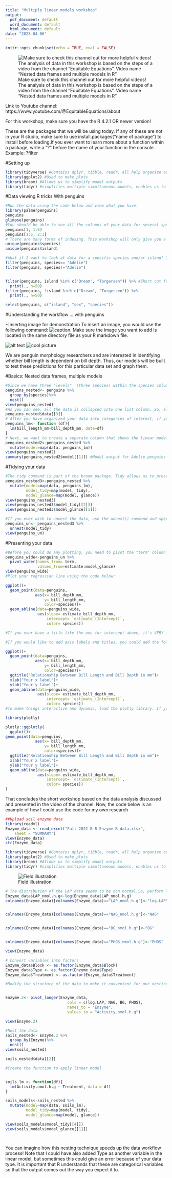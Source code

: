 ```yaml
---
title: "Multiple linear models workshop"
output:
  pdf_document: default
  word_document: default
  html_document: default
date: "2023-04-06"
---
```


```r
knitr::opts_chunk$set(echo = TRUE, eval = FALSE)
```


![Make sure to check this channel out for more helpful videos! The analysis of data in this workshop is based on the steps of a video from the channel "Equitable Equations". Video name "Nested data frames and multiple models in R"](Great_Channel.png)

Link to Youtube channel: https://www.youtube.com/@EquitableEquations/about

For this workshop, make sure you have the R 4.2.1 OR newer version!

These are the packages that we will be using today. If any of these are not in your R studio, make sure to use install.packages("name of package") to install before loading.If you ever want to learn more about a function within a package, write a "?" before the name of your function in the console. Example: ?filter

#Setting up

```r
library(tidyverse) #Contains dplyr, tibble, readr, all help organize our code
library(ggplot2) #Used to make plots
library(broom) #Allows us to simplify model outputs
library(tidyr) #simplifies multiple simultaneous models, enables us to nest data
```

#Data viewing R tricks With penguins

```r
#Run the data using the code below and view what you have. 
library(palmerpenguins)
penguins
glimpse(penguins)
#You should be able to see all the columns of your data for several species of penguins. If you want to look at specific pieces of your data, we would do something called "indexing". Here, indexing allows us to pull certain columns and rows from the master data set. 
penguins[1, 1:5]
penguins[1:5, 2:3]
# There are many forms of indexing. This workshop will only give you a couple of examples but it is highly encouraged for you to learn what is relevant for your work/ studies. Here, if you want to count the number of species and islands involved in research, you can use the following code:
unique(penguins$species)
unique(penguins$island)

#What if I want to look at data for a specific species and/or island? This is where tidyverse comes in handy. Tidyverse contains the function "filter", and it is used to choose specific categories within columns. You can also choose what NOT to include (see second code line). For multiple selections, see the third and fourth code. 
filter(penguins, species== "Adelie")
filter(penguins, species!="Adelie")


filter(penguins, island %in% c("Dream", "Torgersen")) %>% #Short cut for pipe %>%  is ctr+shift+m. The pipe belongs to the magrittr package, but if you load tidyverse, the pipe is loaded as well. 
  print(., n=50)
filter(penguins, !island %in% c("Dream", "Torgersen")) %>% 
  print(., n=50)

select(penguins, c("island", "sex", "species"))

```



#Understanding the workflow ... with penguins


~Inserting image for demonstration To insert an image, you would use the following command: ![caption](name_file.filetype). Make sure the image you want to add is located in the same directory file as your R markdown file. 

![alt text](bill_length&depth.png)
![cool picture](skipper.png)


We are penguin morphology researchers and are interested in identifying whether bill length is dependent on bill depth. Thus, our models will be built to test these predictions for this particular data set and graph them. 

#Basics: Nested data frames, multiple models

```r
#Since we have three "levels"  (three species) within the species column, group_by would create output with three rows, nest() belongs to the tidyr package
penguins_nested<- penguins %>% 
  group_by(species)%>% 
  nest()
view(penguins_nested)
#As you can see, all the data is collapsed into one list column. So, all the data we have (bill length, bill depth, sex...) is grouped separately by each species. If you ever want to subset your data to check for one species, you can use indexing! However, since we have a list now, you would use double brackets instead of singular unlike we did previously
penguins_nested$data[[3]]
# After you have organized your data into categories of interest, if you want to run a linear model, you need to specify your dependent/independent variables. Research on penguins looks at the response of bill length to bill depth. To run a linear model on each nested data frame, we would create and use a function. 
penguins_lm<- function (df){
  lm(bill_length_mm~bill_depth_mm, data=df)
}
# Next, we want to create a separate column that shows the linear model output for each of our nested data frames. This is done with the function mutate(), which is part of the dplyr package but is loaded with the tidyverse package.  The map() function (purrr package) allows us to apply the function to each element of a list. Now, you can see you have a column with all the model output, and you can use indexing to view a model for any level/species. 
penguins_nested2<-penguins_nested %>% 
  mutate(model=map(data, penguins_lm))
view(penguins_nested2)
summary(penguins_nested2$model[[1]]) #Model output for Adelie penguins
```

#Tidying your data 
```r
#The tidy command is part of the broom package. Tidy allows us to present the output in a more aesthetically pleasing fashion. Glance allows you to look at other statistics like r-squared. 
penguins_nested3<-penguins_nested %>% 
  mutate(model=map(data, penguins_lm),
         model_tidy=map(model, tidy),
         model_glance=map(model, glance))
view(penguins_nested3)
view(penguins_nested3$model_tidy[[2]])
view(penguins_nested3$model_glance[[1]])

#If you ever wish to unnest the data, use the unnest() command and specify which column to unnest. This essentially shows the output of that column all in one data frame.
penguins_un<- penguins_nested3 %>% 
  unnest(model_tidy)
view(penguins_un)

```

#Presenting your data
```r
#Before you could do any plotting, you need to pivot the "term" column from "penguins_un". This is because the intercept (y) and estimate of slope (x) are needed to plot the regression line of your output. If they are in one column, you would not be able to select them as variables in your plot. 
penguins_wide<-penguins_un %>% 
  pivot_wider(names_from= term,
              values_from=estimate:model_glance)
view(penguins_wide)
#Plot your regression line using the code below:

ggplot()+
  geom_point(data=penguins,
             aes(x= bill_depth_mm, 
                 y= bill_length_mm, 
                 color=species))+
  geom_abline(data=penguins_wide, 
              aes(slope= estimate_bill_depth_mm,
                  intercept= `estimate_(Intercept)`,
                  color= species))

#If you ever have a title like the one for intercept above, it's VERY important you use back quotes `    ` in order for the code to run!

#If you would like to add axis labels and titles, you could add the following code:

ggplot()+
  geom_point(data=penguins,
             aes(x= bill_depth_mm, 
                 y= bill_length_mm, 
                 color=species))+
  ggtitle("Relationship Between Bill Length and Bill Depth in mm")+
  xlab("Your x label")+
  ylab("Your y label")+
  geom_abline(data=penguins_wide, 
              aes(slope= estimate_bill_depth_mm,
                  intercept= `estimate_(Intercept)`,
                  color= species))
#To make things interactive and dynamic, load the plotly library. If you do not have this package, install with install.packages("plotly")

library(plotly)

plotly::ggplotly(
  ggplot()+
geom_point(data=penguins,
             aes(x= bill_depth_mm, 
                 y= bill_length_mm, 
                 color=species))+
  ggtitle("Relationship Between Bill Length and Bill Depth in mm")+
  xlab("Your x label")+
  ylab("Your y label")+
  geom_abline(data=penguins_wide, 
              aes(slope= estimate_bill_depth_mm,
                  intercept= `estimate_(Intercept)`,
                  color= species))
)
```


That concludes the short workshop based on the data analysis discussed and presented in the video of the channel. Now, the code below is an example of how I could use the code for my own research 
```r
##Upload soil enzyme data
library(readxl)
Enzyme_data <- read_excel("Fall 2022 B-R Enzyme R data.xlsx", 
    sheet = "SUMMARY")
View(Enzyme_data)
str(Enzyme_data)
```


```r
library(tidyverse) #Contains dplyr, tibble, readr, all help organize our code
library(ggplot2) #Used to make plots
library(broom) #Allows us to simplify model outputs
library(tidyr) #simplifies multiple simultaneous models, enables us to nest data
```
 
![Field illustration](Field.png) 
```r
# The distribution of the LAP data seems to be non normal.So, perform log transformation. Also, rename each enzyme column to something simpler because we are going to change the structure of our data frame 
Enzyme_data$LAP_nmol.h.g<-log(Enzyme_data$LAP_nmol.h.g)
colnames(Enzyme_data)[colnames(Enzyme_data)=="LAP_nmol.h.g"]<-"log.LAP"


colnames(Enzyme_data)[colnames(Enzyme_data)=="NAG_nmol.h.g"]<-"NAG"


colnames(Enzyme_data)[colnames(Enzyme_data)=="BG_nmol.h.g"]<-"BG"


colnames(Enzyme_data)[colnames(Enzyme_data)=="PHOS_nmol.h.g"]<-"PHOS"

view(Enzyme_data)
```

```r
# Convert variables into factors
Enzyme_data$Block <- as.factor(Enzyme_data$Block)
Enzyme_data$Type <- as.factor(Enzyme_data$Type)
Enzyme_data$Treatment <- as.factor(Enzyme_data$Treatment)

```

```r
#Modify the structure of the data to make it convenient for our nesting procedure. This is done with pivot_longer()


Enzyme.2<- pivot_longer(Enzyme_data, 
                           cols = c(log.LAP, NAG, BG, PHOS), 
                           names_to = "Enzyme", 
                           values_to = "Activity.nmol.h.g")

view(Enzyme.2)
```



```r
#Nest the data 
soils_nested<- Enzyme.2 %>% 
  group_by(Enzyme)%>% 
  nest()
view(soils_nested)

soils_nested$data[[2]]
```

```r
#Create the function to apply linear model 


soils_lm <- function(df){
  lm(Activity.nmol.h.g ~ Treatment, data = df)
}

soils_models<-soils_nested %>% 
  mutate(model=map(data, soils_lm),
         model_tidy=map(model, tidy),
         model_glance=map(model, glance))

view(soils_models$model_tidy[[4]])
view(soils_models$model_glance[[1]])




```
You can imagine how this nesting technique speeds up the data workflow process! Note that I could have also added Type as another variable in the linear model, but sometimes this could give an error because of your data type. It is important that R understands that these are categorical variables so that the output comes out the way you expect it to.

